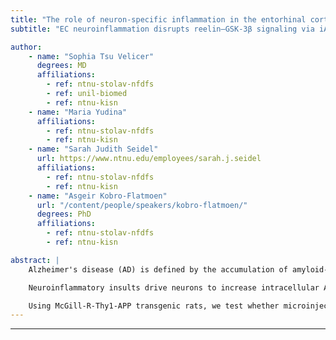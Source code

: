 ```yaml
---
title: "The role of neuron-specific inflammation in the entorhinal cortex in Alzheimer's disease"
subtitle: "EC neuroinflammation disrupts reelin–GSK‑3β signaling via iAβ42 in reelin+ LII, accelerating tau phosphorylation."

author:
    - name: "Sophia Tsu Velicer"
      degrees: MD
      affiliations:
        - ref: ntnu-stolav-nfdfs
        - ref: unil-biomed
        - ref: ntnu-kisn
    - name: "Maria Yudina"
      affiliations:
        - ref: ntnu-stolav-nfdfs
        - ref: ntnu-kisn
    - name: "Sarah Judith Seidel"
      url: https://www.ntnu.edu/employees/sarah.j.seidel
      affiliations:
        - ref: ntnu-stolav-nfdfs
        - ref: ntnu-kisn
    - name: "Asgeir Kobro-Flatmoen"
      url: "/content/people/speakers/kobro-flatmoen/"
      degrees: PhD
      affiliations:
        - ref: ntnu-stolav-nfdfs
        - ref: ntnu-kisn

abstract: |
    Alzheimer's disease (AD) is defined by the accumulation of amyloid‑β (Aβ) and the hyperphosphorylation of tau (p‑tau). The entorhinal cortex (EC) and hippocampus are among the first cortical regions affected. In layer II of EC, a major population of reelin‑expressing neurons (Re+ECLII) projects to the dentate gyrus and is thought to be among the earliest to exhibit p‑tau and degeneration, well before diagnosable symptoms.

    Neuroinflammatory insults drive neurons to increase intracellular Aβ42 (iAβ42). Modeling predicts that Re+ECLII neurons may show a disproportionate iAβ42 increase, facilitating an interaction between iAβ42 and reelin that impairs the reelin signaling cascade. A key function of this cascade is inhibition of glycogen synthase kinase‑3β (GSK‑3β), a major tau kinase. Thus, reelin impairment via iAβ42 may promote early p‑tau formation in Re+ECLII neurons.

    Using McGill‑R‑Thy1‑APP transgenic rats, we test whether microinjections of herpes simplex virus I (HSV‑I) into EC and other cortical regions induce neuroinflammation and whether this selectively elevates iAβ42 in Re+ECLII neurons, disrupts reelin signaling, and exacerbates tau phosphorylation.
---
```


***

<!-- <object data="poster.pdf" type="application/pdf" width="100%" height="1300">
</object>  -->